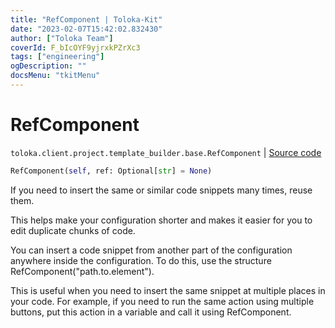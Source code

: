 ```yaml
---
title: "RefComponent | Toloka-Kit"
date: "2023-02-07T15:42:02.832430"
author: ["Toloka Team"]
coverId: F_bIcOYF9yjrxkPZrXc3
tags: ["engineering"]
ogDescription: ""
docsMenu: "tkitMenu"
---
```


# RefComponent
`toloka.client.project.template_builder.base.RefComponent` | [Source code](https://github.com/Toloka/toloka-kit/blob/v1.1.3/src/client/project/template_builder/base.py#L191)

```python
RefComponent(self, ref: Optional[str] = None)
```

If you need to insert the same or similar code snippets many times, reuse them.

This helps make your configuration shorter and makes it easier for you to edit duplicate chunks of code.

You can insert a code snippet from another part of the configuration anywhere inside the configuration. To do this,
use the structure RefComponent("path.to.element").

This is useful when you need to insert the same snippet at multiple places in your code. For example, if you need
to run the same action using multiple buttons, put this action in a variable and call it using RefComponent.